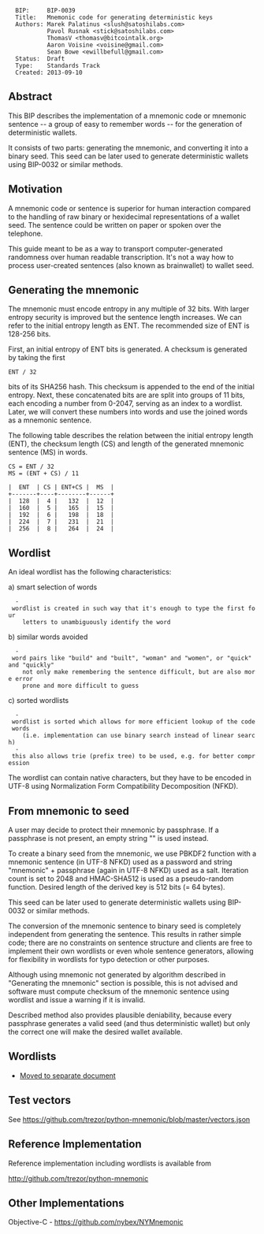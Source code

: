 <pre>
  BIP:     BIP-0039
  Title:   Mnemonic code for generating deterministic keys
  Authors: Marek Palatinus <slush@satoshilabs.com>
           Pavol Rusnak <stick@satoshilabs.com>
           ThomasV <thomasv@bitcointalk.org>
           Aaron Voisine <voisine@gmail.com>
           Sean Bowe <ewillbefull@gmail.com>
  Status:  Draft
  Type:    Standards Track
  Created: 2013-09-10
</pre>

==Abstract==

This BIP describes the implementation of a mnemonic code or mnemonic sentence --
a group of easy to remember words -- for the generation of deterministic wallets.

It consists of two parts: generating the mnemonic, and converting it into a
binary seed. This seed can be later used to generate deterministic wallets using
BIP-0032 or similar methods.

==Motivation==

A mnemonic code or sentence is superior for human interaction compared to the
handling of raw binary or hexidecimal representations of a wallet seed. The
sentence could be written on paper or spoken over the telephone.

This guide meant to be as a way to transport computer-generated randomness over
human readable transcription. It's not a way how to process user-created
sentences (also known as brainwallet) to wallet seed.

==Generating the mnemonic==

The mnemonic must encode entropy in any multiple of 32 bits. With larger entropy
security is improved but the sentence length increases. We can refer to the
initial entropy length as ENT. The recommended size of ENT is 128-256 bits.

First, an initial entropy of ENT bits is generated. A checksum is generated by
taking the first <pre>ENT / 32</pre> bits of its SHA256 hash. This checksum is
appended to the end of the initial entropy. Next, these concatenated bits are
are split into groups of 11 bits, each encoding a number from 0-2047, serving
as an index to a wordlist. Later, we will convert these numbers into words and
use the joined words as a mnemonic sentence.

The following table describes the relation between the initial entropy
length (ENT), the checksum length (CS) and length of the generated mnemonic
sentence (MS) in words.

<pre>
CS = ENT / 32
MS = (ENT + CS) / 11

|  ENT  | CS | ENT+CS |  MS  |
+-------+----+--------+------+
|  128  |  4 |   132  |  12  |
|  160  |  5 |   165  |  15  |
|  192  |  6 |   198  |  18  |
|  224  |  7 |   231  |  21  |
|  256  |  8 |   264  |  24  |
</pre>

==Wordlist==

An ideal wordlist has the following characteristics:

a) smart selection of words
   - wordlist is created in such way that it's enough to type the first four
     letters to unambiguously identify the word

b) similar words avoided
   - word pairs like "build" and "built", "woman" and "women", or "quick" and "quickly"
     not only make remembering the sentence difficult, but are also more error
     prone and more difficult to guess

c) sorted wordlists
   - wordlist is sorted which allows for more efficient lookup of the code words
     (i.e. implementation can use binary search instead of linear search)
   - this also allows trie (prefix tree) to be used, e.g. for better compression

The wordlist can contain native characters, but they have to be encoded in UTF-8
using Normalization Form Compatibility Decomposition (NFKD).

==From mnemonic to seed==

A user may decide to protect their mnemonic by passphrase. If a passphrase is not
present, an empty string "" is used instead.

To create a binary seed from the mnemonic, we use PBKDF2 function with a mnemonic
sentence (in UTF-8 NFKD) used as a password and string "mnemonic" + passphrase (again
in UTF-8 NFKD) used as a salt. Iteration count is set to 2048 and HMAC-SHA512 is used as
a pseudo-random function. Desired length of the derived key is 512 bits (= 64 bytes).

This seed can be later used to generate deterministic wallets using BIP-0032 or
similar methods.

The conversion of the mnemonic sentence to binary seed is completely independent
from generating the sentence. This results in rather simple code; there are no
constraints on sentence structure and clients are free to implement their own
wordlists or even whole sentence generators, allowing for flexibility in wordlists
for typo detection or other purposes.

Although using mnemonic not generated by algorithm described in "Generating the
mnemonic" section is possible, this is not advised and software must compute
checksum of the mnemonic sentence using wordlist and issue a warning if it is
invalid.

Described method also provides plausible deniability, because every passphrase
generates a valid seed (and thus deterministic wallet) but only the correct one
will make the desired wallet available.

==Wordlists==

* [[bip-0039/bip-0039-wordlists.md|Moved to separate document]]

==Test vectors==

See https://github.com/trezor/python-mnemonic/blob/master/vectors.json

==Reference Implementation==

Reference implementation including wordlists is available from

http://github.com/trezor/python-mnemonic

==Other Implementations==

Objective-C - https://github.com/nybex/NYMnemonic

